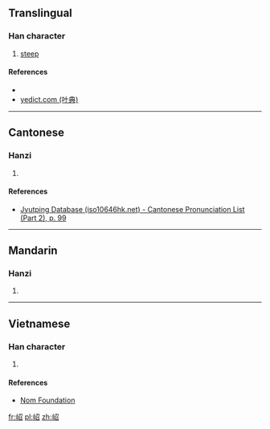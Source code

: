 ==Translingual==

===Han character===
{{Han char|rn=46|rad=山|as=05|sn=8|four=|canj=山尸竹口 (USHR), X山尸竹口 (XUSHR)|ids=⿰山召}}

# [[steep]]

====References====
* {{Han ref|kx=0310.040|dkj=07982|hdz=10769.040|uh=5CB9|ud=23737}}
*[http://yedict.com/htm/5C/5CB9.htm yedict.com (叶典)]

----

==Cantonese==

===Hanzi===
{{yue-hanzi|jyut=[[tiu4]]|y=tiu4}}

# {{defn|lang=yue|sort=山05}}

====References====
* [http://www.iso10646hk.net/jp/document/download.jsp Jyutping Database (iso10646hk.net) - Cantonese Pronunciation List (Part 2), p. 99]

----

==Mandarin==

===Hanzi===
{{cmn-hanzi|pin=[[tiáo]] ([[tiao2]])|wg=t'iao<sup>2</sup>}}

# {{defn|lang=cmn|sort=山05}}

----

==Vietnamese==

===Han character===
{{vi-readings|rs=山05| hanviet = đèo}}

# {{defn|lang=vi|sort=山05}}

====References====
*[http://nomfoundation.org/common/nom_details.php?codepoint=5cb9 Nom Foundation]

[[fr:岹]]
[[pl:岹]]
[[zh:岹]]